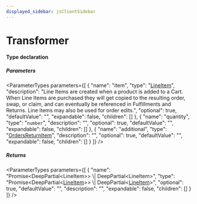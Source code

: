 ```yaml
---
displayed_sidebar: jsClientSidebar
---
```



# Transformer

#### Type declaration

##### Parameters

<ParameterTypes parameters={[
  {
    "name": "item",
    "type": "[LineItem](../classes/internal.LineItem.mdx)",
    "description": "Line Items are created when a product is added to a Cart. When Line Items are purchased they will get copied to the resulting order, swap, or claim, and can eventually be referenced in Fulfillments and Returns. Line items may also be used for order edits.",
    "optional": true,
    "defaultValue": "",
    "expandable": false,
    "children": []
  },
  {
    "name": "quantity",
    "type": "`number`",
    "description": "",
    "optional": true,
    "defaultValue": "",
    "expandable": false,
    "children": []
  },
  {
    "name": "additional",
    "type": "[OrdersReturnItem](../classes/internal.OrdersReturnItem.mdx)",
    "description": "",
    "optional": true,
    "defaultValue": "",
    "expandable": false,
    "children": []
  }
]} />

##### Returns

<ParameterTypes parameters={[
  {
    "name": "Promise&#60;DeepPartial&#60;LineItem&#62;&#62; \\| DeepPartial&#60;LineItem&#62;",
    "type": "Promise&#60;DeepPartial&#60;[LineItem](../classes/internal.LineItem.mdx)&#62;&#62; \\| DeepPartial&#60;[LineItem](../classes/internal.LineItem.mdx)&#62;",
    "optional": true,
    "defaultValue": "",
    "description": "",
    "expandable": false,
    "children": []
  }
]} />
